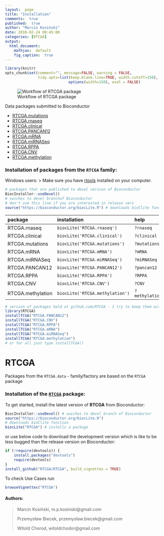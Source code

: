 ```yaml
---
layout:  page
title: "Installation"
comments:  true
published:  true
author: "Marcin Kosiński"
date: 2016-02-24 00:45:00
categories: [RTCGA]
output:
  html_document:
    mathjax:  default
    fig_caption:  true
---
```



```r
library(knitr)
opts_chunk$set(comment="", message=FALSE, warning = FALSE, 
               tidy.opts=list(keep.blank.line=TRUE, width.cutoff=150),
							 options(width=150), eval = FALSE)
```

![Workflow of RTCGA package](https://raw.githubusercontent.com/RTCGA/RTCGA/master/RTCGA_workflow_ver3.png)


Data packages submitted to Bioconductor

- [RTCGA.mutations](http://bioconductor.org/packages/3.2/data/experiment/html/RTCGA.mutations.html)
- [RTCGA.rnaseq](http://bioconductor.org/packages/3.2/data/experiment/html/RTCGA.rnaseq.html)
- [RTCGA.clinical](http://bioconductor.org/packages/3.2/data/experiment/html/RTCGA.clinical.html)
- [RTCGA.PANCAN12](http://bioconductor.org/packages/RTCGA.PANCAN12/)
- [RTCGA.mRNA](http://bioconductor.org/packages/RTCGA.mRNA/)
- [RTCGA.miRNASeq](http://bioconductor.org/packages/RTCGA.miRNASeq/)
- [RTCGA.RPPA](http://bioconductor.org/packages/RTCGA.RPPA/)
- [RTCGA.CNV](http://bioconductor.org/packages/RTCGA.CNV/)
- [RTCGA.methylation](http://bioconductor.org/packages/RTCGA.methylation/)


### Installation of packages from the `RTCGA` family: 

Windows users:
> Make sure you have [rtools](http://cran.r-project.org/bin/windows/Rtools/) installed on your computer.

```R
# packages that are published to devel version of Bioconductor
BiocInstaller::useDevel() 
# swiches to devel branchof Bioconductor 
# don't use this line if you are interested in release vers
source("https://bioconductor.org/biocLite.R") # downloads bioClite function
```

|package           |installation                    |help           |browseVignettes       |
|:-----------------|:-------------------------------|:--------------|:---------------------|
|RTCGA.rnaseq      |`biocLite('RTCGA.rnaseq')`      |`?rnaseq`      |`'RTCGA.rnaseq'`      |
|RTCGA.clinical    |`biocLite('RTCGA.clinical')`    |`?clinical`    |`'RTCGA.clinical'`    |
|RTCGA.mutations   |`biocLite('RTCGA.mutations')`   |`?mutations`   |`'RTCGA.mutations'`   |
|RTCGA.mRNA        |`biocLite('RTCGA.mRNA')`        |`?mRNA`        |`'RTCGA.mRNA'`        |
|RTCGA.miRNASeq    |`biocLite('RTCGA.miRNASeq')`    |`?miRNASeq`    |`'RTCGA.miRNASeq'`    |
|RTCGA.PANCAN12    |`biocLite('RTCGA.PANCAN12')`    |`?pancan12`    |`'RTCGA.PANCAN12'`    |
|RTCGA.RPPA        |`biocLite('RTCGA.RPPA')`        |`?RPPA`        |`'RTCGA.RPPA'`        |
|RTCGA.CNV         |`biocLite('RTCGA.CNV')`         |`?CNV`         |`'RTCGA.CNV'`         |
|RTCGA.methylation |`biocLite('RTCGA.methylation')` |`?methylation` |`'RTCGA.methylation'` |

```r
# version of packages held at github.com/RTCGA - I try to keep them with the same state as devel versions of Bioconductor
library(RTCGA)
installTCGA("RTCGA.PANCAN12")
installTCGA("RTCGA.CNV")
installTCGA("RTCGA.RPPA")
installTCGA("RTCGA.mRNA")
installTCGA("RTCGA.miRNASeq")
installTCGA("RTCGA.methylation")
# or for all just type installTCGA()
```

# RTCGA

Packages from the `RTCGA.data` - family/factory are based on the `RTCGA` package


### Installation of the [`RTCGA`](https://github.com/RTCGA/RTCGA) package: 
To get started, install the latest version of **RTCGA** from Bioconductor:

```R
BiocInstaller::useDevel() # swiches to devel branch of Bioconductor
source("https://bioconductor.org/biocLite.R") 
# downloads bioClite function
biocLite("RTCGA") # installs a package
```
or use below code to download the development version which is like to be less bugged than the release version on Bioconductor:
```R
if (!require(devtools)) {
    install.packages("devtools")
    require(devtools)
}
install_github("RTCGA/RTCGA", build_vignettes = TRUE)
```
To check Use Cases run
```R
browseVignettes("RTCGA")
```


<h4> Authors: </h4>

>
> Marcin Kosiński, m.p.kosinski@gmail.com
>
> Przemysław Biecek, przemyslaw.biecek@gmail.com
>
> Witold Chorod, witoldchodor@gmail.com
>